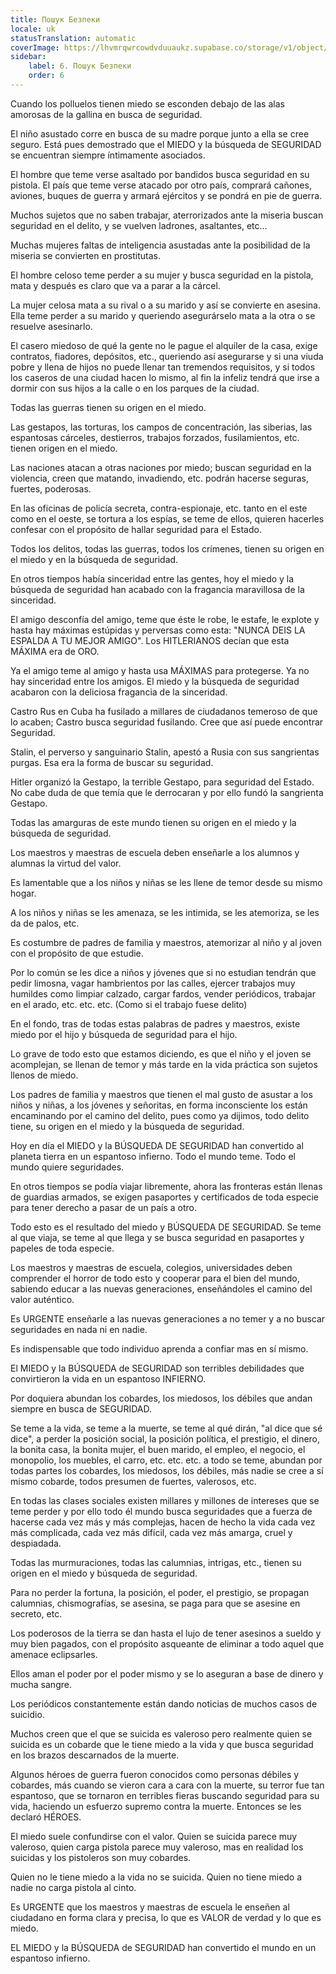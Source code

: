 ```yaml
---
title: Пошук Безпеки
locale: uk
statusTranslation: automatic
coverImage: https://lhvmrqwrcowdvduuaukz.supabase.co/storage/v1/object/public/strapi-uploads/small_cover-educacion-fundamental.webp-2d51a7828a2b1309555be27f7e2a61a0.webp
sidebar:
    label: 6. Пошук Безпеки
    order: 6
---
```

Cuando los polluelos tienen miedo se esconden debajo de las alas amorosas de la gallina en busca de seguridad.

El niño asustado corre en busca de su madre porque junto a ella se cree seguro.
Está pues demostrado que el MIEDO y la búsqueda de SEGURIDAD se encuentran siempre íntimamente asociados.

El hombre que teme verse asaltado por bandidos busca seguridad en su pistola.
El país que teme verse atacado por otro país, comprará cañones, aviones, buques de guerra y armará ejércitos y se pondrá en pie de guerra.

Muchos sujetos que no saben trabajar, aterrorizados ante la miseria buscan seguridad en el delito, y se vuelven ladrones, asaltantes, etc...

Muchas mujeres faltas de inteligencia asustadas ante la posibilidad de la miseria se convierten en prostitutas.

El hombre celoso teme perder a su mujer y busca seguridad en la pistola, mata y después es claro que va a parar a la cárcel.

La mujer celosa mata a su rival o a su marido y así se convierte en asesina.
Ella teme perder a su marido y queriendo asegurárselo mata a la otra o se resuelve asesinarlo.

El casero miedoso de qué la gente no le pague el alquiler de la casa, exige contratos, fiadores, depósitos, etc., queriendo así asegurarse y si una viuda pobre y llena de hijos no puede llenar tan tremendos requisitos, y si todos los caseros de una ciudad hacen lo mismo, al fin la infeliz tendrá que irse a dormir con sus hijos a la calle o en los parques de la ciudad.

Todas las guerras tienen su origen en el miedo.

Las gestapos, las torturas, los campos de concentración, las siberias, las espantosas cárceles, destierros, trabajos forzados, fusilamientos, etc. tienen origen en el miedo.

Las naciones atacan a otras naciones por miedo; buscan seguridad en la violencia, creen que matando, invadiendo, etc. podrán hacerse seguras, fuertes, poderosas.

En las oficinas de policía secreta, contra-espionaje, etc. tanto en el este como en el oeste, se tortura a los espías, se teme de ellos, quieren hacerles confesar con el propósito de hallar seguridad para el Estado.

Todos los delitos, todas las guerras, todos los crímenes, tienen su origen en el miedo y en la búsqueda de seguridad.

En otros tiempos había sinceridad entre las gentes, hoy el miedo y la búsqueda de seguridad han acabado con la fragancia maravillosa de la sinceridad.

El amigo desconfía del amigo, teme que éste le robe, le estafe, le explote y hasta hay máximas estúpidas y perversas como esta: "NUNCA DEIS LA ESPALDA A TU MEJOR AMIGO". Los HITLERIANOS decían que esta MÁXIMA era de ORO.

Ya el amigo teme al amigo y hasta usa MÁXIMAS para protegerse. Ya no hay sinceridad entre los amigos. El miedo y la búsqueda de seguridad acabaron con la deliciosa fragancia de la sinceridad.

Castro Rus en Cuba ha fusilado a millares de ciudadanos temeroso de que lo acaben; Castro busca seguridad fusilando. Cree que así puede encontrar Seguridad.

Stalin, el perverso y sanguinario Stalin, apestó a Rusia con sus sangrientas purgas. Esa era la forma de buscar su seguridad.

Hitler organizó la Gestapo, la terrible Gestapo, para seguridad del Estado. No cabe duda de que temía que le derrocaran y por ello fundó la sangrienta Gestapo.

Todas las amarguras de este mundo tienen su origen en el miedo y la búsqueda de seguridad.

Los maestros y maestras de escuela deben enseñarle a los alumnos y alumnas la virtud del valor.

Es lamentable que a los niños y niñas se les llene de temor desde su mismo hogar.

A los niños y niñas se les amenaza, se les intimida, se les atemoriza, se les da de palos, etc.

Es costumbre de padres de familia y maestros, atemorizar al niño y al joven con el propósito de que estudie.

Por lo común se les dice a niños y jóvenes que si no estudian tendrán que pedir limosna, vagar hambrientos por las calles, ejercer trabajos muy humildes como limpiar calzado, cargar fardos, vender periódicos, trabajar en el arado, etc. etc. etc. (Como si el trabajo fuese delito)

En el fondo, tras de todas estas palabras de padres y maestros, existe miedo por el hijo y búsqueda de seguridad para el hijo.

Lo grave de todo esto que estamos diciendo, es que el niño y el joven se acomplejan, se llenan de temor y más tarde en la vida práctica son sujetos llenos de miedo.

Los padres de familia y maestros que tienen el mal gusto de asustar a los niños y niñas, a los jóvenes y señoritas, en forma inconsciente los están encaminando por el camino del delito, pues como ya dijimos, todo delito tiene, su origen en el miedo y la búsqueda de seguridad.

Hoy en día el MIEDO y la BÚSQUEDA DE SEGURIDAD han convertido al planeta tierra en un espantoso infierno. Todo el mundo teme. Todo el mundo quiere seguridades.

En otros tiempos se podía viajar libremente, ahora las fronteras están llenas de guardias armados, se exigen pasaportes y certificados de toda especie para tener derecho a pasar de un país a otro.

Todo esto es el resultado del miedo y BÚSQUEDA DE SEGURIDAD. Se teme al que viaja, se teme al que llega y se busca seguridad en pasaportes y papeles de toda especie.

Los maestros y maestras de escuela, colegios, universidades deben comprender el horror de todo esto y cooperar para el bien del mundo, sabiendo educar a las nuevas generaciones, enseñándoles el camino del valor auténtico.

Es URGENTE enseñarle a las nuevas generaciones a no temer y a no buscar seguridades en nada ni en nadie.

Es indispensable que todo individuo aprenda a confiar mas en sí mismo.

El MIEDO y la BÚSQUEDA de SEGURIDAD son terribles debilidades que convirtieron la vida en un espantoso INFIERNO.

Por doquiera abundan los cobardes, los miedosos, los débiles que andan siempre en busca de SEGURIDAD.

Se teme a la vida, se teme a la muerte, se teme al qué dirán, "al dice que sé dice", a perder la posición social, la posición política, el prestigio, el dinero, la bonita casa, la bonita mujer, el buen marido, el empleo, el negocio, el monopolio, los muebles, el carro, etc. etc. etc. a todo se teme, abundan por todas partes los cobardes, los miedosos, los débiles, más nadie se cree a sí mismo cobarde, todos presumen de fuertes, valerosos, etc.

En todas las clases sociales existen millares y millones de intereses que se teme perder y por ello todo él mundo busca seguridades que a fuerza de hacerse cada vez más y más complejas, hacen de hecho la vida cada vez más complicada, cada vez más difícil, cada vez más amarga, cruel y despiadada.

Todas las murmuraciones, todas las calumnias, intrigas, etc., tienen su origen en el miedo y búsqueda de seguridad.

Para no perder la fortuna, la posición, el poder, el prestigio, se propagan calumnias, chismografías, se asesina, se paga para que se asesine en secreto, etc.

Los poderosos de la tierra se dan hasta el lujo de tener asesinos a sueldo y muy bien pagados, con el propósito asqueante de eliminar a todo aquel que amenace eclipsarles.

Ellos aman el poder por el poder mismo y se lo aseguran a base de dinero y mucha sangre.

Los periódicos constantemente están dando noticias de muchos casos de suicidio.

Muchos creen que el que se suicida es valeroso pero realmente quien se suicida es un cobarde que le tiene miedo a la vida y que busca seguridad en los brazos descarnados de la muerte.

Algunos héroes de guerra fueron conocidos como personas débiles y cobardes, más cuando se vieron cara a cara con la muerte, su terror fue tan espantoso, que se tornaron en terribles fieras buscando seguridad para su vida, haciendo un esfuerzo supremo contra la muerte. Entonces se les declaró HÉROES.

El miedo suele confundirse con el valor. Quien se suicida parece muy valeroso, quien carga pistola parece muy valeroso, mas en realidad los suicidas y los pistoleros son muy cobardes.

Quien no le tiene miedo a la vida no se suicida. Quien no tiene miedo a nadie no carga pistola al cinto.

Es URGENTE que los maestros y maestras de escuela le enseñen al ciudadano en forma clara y precisa, lo que es VALOR de verdad y lo que es miedo.

EL MIEDO y la BÚSQUEDA de SEGURIDAD han convertido el mundo en un espantoso infierno.
